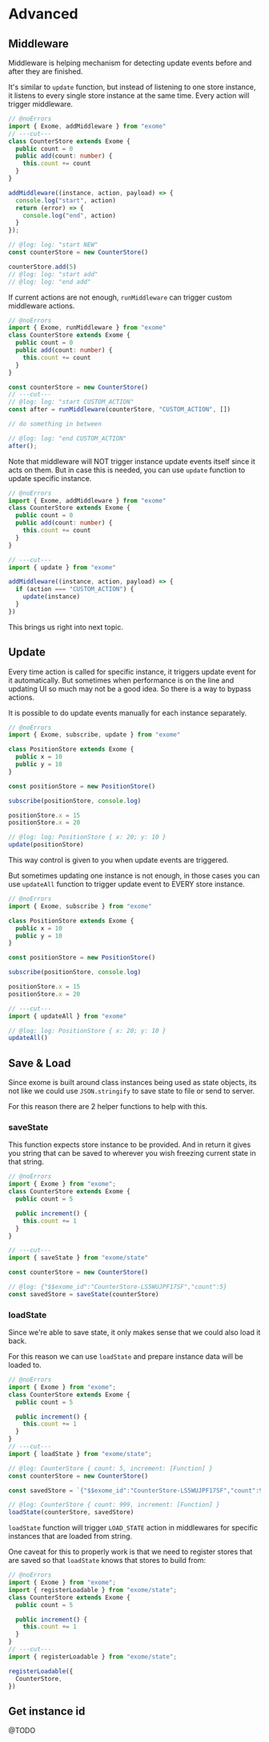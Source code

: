 # Advanced

## Middleware

Middleware is helping mechanism for detecting update events before and after they are finished.

It's similar to `update` function, but instead of listening to one store instance, it listens to every single store instance at the same time. Every action will trigger middleware.

```ts twoslash
// @noErrors
import { Exome, addMiddleware } from "exome"
// ---cut---
class CounterStore extends Exome {
  public count = 0
  public add(count: number) {
    this.count += count
  }
}

addMiddleware((instance, action, payload) => {
  console.log("start", action)
  return (error) => {
    console.log("end", action)
  }
});

// @log: log: "start NEW"
const counterStore = new CounterStore()

counterStore.add(5)
// @log: log: "start add"
// @log: log: "end add"
```

If current actions are not enough, `runMiddleware` can trigger custom middleware actions.

```ts twoslash
// @noErrors
import { Exome, runMiddleware } from "exome"
class CounterStore extends Exome {
  public count = 0
  public add(count: number) {
    this.count += count
  }
}

const counterStore = new CounterStore()
// ---cut---
// @log: log: "start CUSTOM_ACTION"
const after = runMiddleware(counterStore, "CUSTOM_ACTION", [])

// do something in between

// @log: log: "end CUSTOM_ACTION"
after();
```

Note that middleware will NOT trigger instance update events itself since it acts on them. But in case this is needed, you can use `update` function to update specific instance.

```ts twoslash
// @noErrors
import { Exome, addMiddleware } from "exome"
class CounterStore extends Exome {
  public count = 0
  public add(count: number) {
    this.count += count
  }
}

// ---cut---
import { update } from "exome"

addMiddleware((instance, action, payload) => {
  if (action === "CUSTOM_ACTION") {
    update(instance)
  }
})
```

This brings us right into next topic.

## Update

Every time action is called for specific instance, it triggers update event for it automatically. But sometimes when performance is on the line and updating UI so much may not be a good idea. So there is a way to bypass actions.

It is possible to do update events manually for each instance separately.

```ts twoslash
// @noErrors
import { Exome, subscribe, update } from "exome"

class PositionStore extends Exome {
  public x = 10
  public y = 10
}

const positionStore = new PositionStore()

subscribe(positionStore, console.log)

positionStore.x = 15
positionStore.x = 20

// @log: log: PositionStore { x: 20; y: 10 }
update(positionStore)
```

This way control is given to you when update events are triggered.

But sometimes updating one instance is not enough, in those cases you can use `updateAll` function to trigger update event to EVERY store instance.

```ts twoslash
// @noErrors
import { Exome, subscribe } from "exome"

class PositionStore extends Exome {
  public x = 10
  public y = 10
}

const positionStore = new PositionStore()

subscribe(positionStore, console.log)

positionStore.x = 15
positionStore.x = 20

// ---cut---
import { updateAll } from "exome"

// @log: log: PositionStore { x: 20; y: 10 }
updateAll()
```

## Save & Load

Since exome is built around class instances being used as state objects, its not like we could use `JSON.stringify` to save state to file or send to server.

For this reason there are 2 helper functions to help with this.

### saveState

This function expects store instance to be provided. And in return it gives you string that can be saved to wherever you wish freezing current state in that string.

```ts twoslash
// @noErrors
import { Exome } from "exome";
class CounterStore extends Exome {
  public count = 5

  public increment() {
    this.count += 1
  }
}

// ---cut---
import { saveState } from "exome/state"

const counterStore = new CounterStore()

// @log: {"$$exome_id":"CounterStore-LS5WUJPF17SF","count":5}
const savedStore = saveState(counterStore)
```

### loadState

Since we're able to save state, it only makes sense that we could also load it back.

For this reason we can use `loadState` and prepare instance data will be loaded to.

```ts twoslash
// @noErrors
import { Exome } from "exome";
class CounterStore extends Exome {
  public count = 5

  public increment() {
    this.count += 1
  }
}
// ---cut---
import { loadState } from "exome/state";

// @log: CounterStore { count: 5, increment: [Function] }
const counterStore = new CounterStore()

const savedStore = `{"$$exome_id":"CounterStore-LS5WUJPF17SF","count":999}`

// @log: CounterStore { count: 999, increment: [Function] }
loadState(counterStore, savedStore)
```

`loadState` function will trigger `LOAD_STATE` action in middlewares for specific instances that are loaded from string.

One caveat for this to properly work is that we need to register stores that are saved so that `loadState` knows that stores to build from:

```ts twoslash
// @noErrors
import { Exome } from "exome";
import { registerLoadable } from "exome/state";
class CounterStore extends Exome {
  public count = 5

  public increment() {
    this.count += 1
  }
}
// ---cut---
import { registerLoadable } from "exome/state";

registerLoadable({
  CounterStore,
})
```

## Get instance id

@TODO
